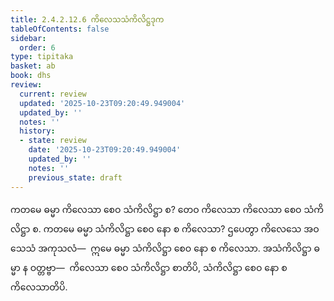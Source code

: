 ```yaml
---
title: 2.4.2.12.6 ကိလေသသံကိလိဋ္ဌဒုက
tableOfContents: false
sidebar:
  order: 6
type: tipitaka
basket: ab
book: dhs
review:
  current: review
  updated: '2025-10-23T09:20:49.949004'
  updated_by: ''
  notes: ''
  history:
  - state: review
    date: '2025-10-23T09:20:49.949004'
    updated_by: ''
    notes: ''
    previous_state: draft
---
```



<ReviewStatus review={frontmatter.review} showDetails={true} />

<HypothesisAnnotation frontmatter={frontmatter} />

<DynamicBreadcrumb />

<Division number="1575" book="dhs" e="ch" v="29" p="292">

<Paragraph number="2286" book="dhs">
ကတမေ ဓမ္မာ ကိလေသာ စေဝ သံကိလိဋ္ဌာ စ? တေဝ ကိလေသာ ကိလေသာ စေဝ သံကိလိဋ္ဌာ စ.
</Paragraph>

</Division>
<Division number="1576" book="dhs" e="ch" v="29" p="292">

<Paragraph number="2287" book="dhs">
ကတမေ ဓမ္မာ သံကိလိဋ္ဌာ စေဝ နော စ ကိလေသာ? ဌပေတွာ ကိလေသေ အဝသေသံ အကုသလံ—  ဣမေ ဓမ္မာ သံကိလိဋ္ဌာ စေဝ နော စ ကိလေသာ. အသံကိလိဋ္ဌာ ဓမ္မာ န ဝတ္တဗ္ဗာ—  ကိလေသာ စေဝ သံကိလိဋ္ဌာ စာတိပိ, သံကိလိဋ္ဌာ စေဝ နော စ ကိလေသာတိပိ.
</Paragraph>
</Division>
